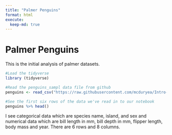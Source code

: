 ```yaml
---
title: "Palmer Penguins"
format: html
execute:
  keep-md: true
---
```


# Palmer Penguins

This is the initial analysis of palmer datasets.

```r
#Load the tidyverse
library (tidyverse)

#Read the penguins_sampl data file from github
penguins <- read_csv("https://raw.githubusercontent.com/mcduryea/Intro-to-Bioinformatics/main/data/penguins_samp1.csv")

#See the first six rows of the data we've read in to our notebook
penguins %>% head()
```

I see categorical data which are species name, island, and sex and numerical data which are bill length in mm, bill depth in mm, flipper length, body mass and year. There are 6 rows and 8 columns.
